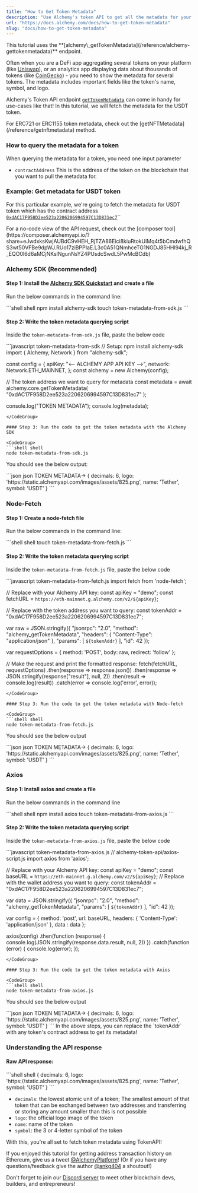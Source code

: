 ```yaml
---
title: "How to Get Token Metadata"
description: "Use Alchemy's token API to get all the metadata for your ERC-20 token including name, symbol, and other important details"
url: "https://docs.alchemy.com/docs/how-to-get-token-metadata"
slug: "docs/how-to-get-token-metadata"
---
```


<Info>
  This tutorial uses the **[alchemy\_getTokenMetadata](/reference/alchemy-gettokenmetadata)** endpoint.
</Info>

Often when you are a DeFi app aggregating several tokens on your platform (like [Uniswap](https://uniswap.org/)), or an analytics app displaying data about thousands of tokens (like [CoinGecko](https://www.coingecko.com/)) - you need to show the metadata for several tokens. The metadata includes important fields like the token's name, symbol, and logo.

Alchemy's Token API endpoint [`getTokenMetadata`](/reference/alchemy-gettokenmetadata) can come in handy for use-cases like that! In this tutorial, we will fetch the metadata for the USDT token.

<Info>
  For ERC721 or ERC1155 token metadata, check out the [getNFTMetadata](/reference/getnftmetadata) method.
</Info>

### How to query the metadata for a token

When querying the metadata for a token, you need one input parameter

* `contractAddress` This is the address of the token on the blockchain that you want to pull the metadata for.

### Example: Get metadata for USDT token

For this particular example, we're going to fetch the metadata for USDT token which has the contract address [`0xdAC17F958D2ee523a2206206994597C13D831ec7`](https://etherscan.io/address/0xdAC17F958D2ee523a2206206994597C13D831ec7)\`\`

<Check>
  For a no-code view of the API request, check out the [composer tool](https://composer.alchemyapi.io/?share=eJwdxksKwjAUBdC9vHEH_RjTZA86Eici8kiuRtokUiMq4t5bCmdwfhQS3wt50VFBe9dpWJ.RUo17ziBPPIaE.L3c0A51QNmhceTG1NGDJ85HHl94kj_R_EQO0l6d6aMCjNKslNgunNsYZ4PUsdcSwdL5PwMcBCdb)
</Check>

### Alchemy SDK (Recommended)

#### Step 1: Install the [Alchemy SDK Quickstart](/reference/alchemy-sdk-quickstart) and create a file

Run the below commands in the command line:

<CodeGroup>
  ```shell shell
  npm install alchemy-sdk
  touch token-metadata-from-sdk.js
  ```
</CodeGroup>

#### Step 2: Write the token metadata querying script

Inside the `token-metadata-from-sdk.js` file, paste the below code

<CodeGroup>
  ```javascript token-metadata-from-sdk
  // Setup: npm install alchemy-sdk
  import { Alchemy, Network } from "alchemy-sdk";

  const config = {
    apiKey: "<-- ALCHEMY APP API KEY -->",
    network: Network.ETH_MAINNET,
  };
  const alchemy = new Alchemy(config);

  // The token address we want to query for metadata
  const metadata = await alchemy.core.getTokenMetadata(
    "0xdAC17F958D2ee523a2206206994597C13D831ec7"
  );

  console.log("TOKEN METADATA");
  console.log(metadata);
  ```
</CodeGroup>

#### Step 3: Run the code to get the token metadata with the Alchemy SDK

<CodeGroup>
  ```shell shell
  node token-metadata-from-sdk.js
  ```
</CodeGroup>

You should see the below output:

<CodeGroup>
  ```json json
  TOKEN METADATA->
  {
    decimals: 6,
    logo: 'https://static.alchemyapi.com/images/assets/825.png',
    name: 'Tether',
    symbol: 'USDT'
   }
  ```
</CodeGroup>

### Node-Fetch

#### Step 1: Create a node-fetch file

Run the below commands in the command line:

<CodeGroup>
  ```shell shell
  touch token-metadata-from-fetch.js
  ```
</CodeGroup>

#### Step 2: Write the token metadata querying script

Inside the `token-metadata-from-fetch.js` file, paste the below code

<CodeGroup>
  ```javascript token-metadata-from-fetch.js
  import fetch from 'node-fetch';

  // Replace with your Alchemy API key:
  const apiKey = "demo";
  const fetchURL = `https://eth-mainnet.g.alchemy.com/v2/${apiKey}`;

  // Replace with the token address you want to query:
  const tokenAddr = "0xdAC17F958D2ee523a2206206994597C13D831ec7";

  var raw = JSON.stringify({
    "jsonrpc": "2.0",
    "method": "alchemy_getTokenMetadata",
    "headers": {
      "Content-Type": "application/json"
    },
    "params": [
      `${tokenAddr}`
    ],
    "id": 42
  });

  var requestOptions = {
    method: 'POST',
    body: raw,
    redirect: 'follow'
  };

  // Make the request and print the formatted response:
  fetch(fetchURL, requestOptions)
    .then(response => response.json())
    .then(response => JSON.stringify(response["result"], null, 2))
    .then(result => console.log(result))
    .catch(error => console.log('error', error));
  ```
</CodeGroup>

#### Step 3: Run the code to get the token metadata with Node-fetch

<CodeGroup>
  ```shell shell
  node token-metadata-from-fetch.js
  ```
</CodeGroup>

You should see the below output

<CodeGroup>
  ```json json
  TOKEN METADATA->
  {
    decimals: 6,
    logo: 'https://static.alchemyapi.com/images/assets/825.png',
    name: 'Tether',
    symbol: 'USDT'
   }
  ```
</CodeGroup>

### Axios

#### Step 1: Install axios and create a file

Run the below commands in the command line

<CodeGroup>
  ```shell shell
  npm install axios
  touch token-metadata-from-axios.js
  ```
</CodeGroup>

#### Step 2: Write the token metadata querying script

Inside the `token-metadata-from-axios.js` file, paste the below code

<CodeGroup>
  ```javascript token-metadata-from-axios.js
  // alchemy-token-api/axios-script.js
  import axios from 'axios';

  // Replace with your Alchemy API key:
  const apiKey = "demo";
  const baseURL = `https://eth-mainnet.g.alchemy.com/v2/${apiKey}`;
  // Replace with the wallet address you want to query:
  const tokenAddr = "0xdAC17F958D2ee523a2206206994597C13D831ec7";

  var data = JSON.stringify({
    "jsonrpc": "2.0",
    "method": "alchemy_getTokenMetadata",
    "params": [
      `${tokenAddr}`
    ],
    "id": 42
  });

  var config = {
    method: 'post',
    url: baseURL,
    headers: {
      'Content-Type': 'application/json'
    },
    data : data
  };

  axios(config)
  .then(function (response) {
    console.log(JSON.stringify(response.data.result, null, 2))
  })
  .catch(function (error) {
    console.log(error);
  });
  ```
</CodeGroup>

#### Step 3: Run the code to get the token metadata with Axios

<CodeGroup>
  ```shell shell
  node token-metadata-from-axios.js
  ```
</CodeGroup>

You should see the below output

<CodeGroup>
  ```json json
  TOKEN METADATA->
  {
    decimals: 6,
    logo: 'https://static.alchemyapi.com/images/assets/825.png',
    name: 'Tether',
    symbol: 'USDT'
  }
  ```
</CodeGroup>

<Info>
  In the above steps, you can replace the `tokenAddr` with any token's contract address to get its metadata!
</Info>

### Understanding the API response

#### Raw API response:

<CodeGroup>
  ```shell shell
  {
    decimals: 6,
    logo: 'https://static.alchemyapi.com/images/assets/825.png',
    name: 'Tether',
    symbol: 'USDT'
  }
  ```
</CodeGroup>

* `decimals`: the lowest atomic unit of a token; The smallest amount of that token that can be exchanged between two addresses and transferring or storing any amount smaller than this is not possible
* `logo`: the official logo image of the token
* `name`: name of the token
* `symbol`: the 3 or 4-letter symbol of the token

With this, you're all set to fetch token metadata using TokenAPI!

If you enjoyed this tutorial for getting address transaction history on Ethereum, give us a tweet [@AlchemyPlatform](https://twitter.com/AlchemyPlatform)! (Or if you have any questions/feedback give the author [@ankg404](https://twitter.com/ankg404) a shoutout!)

Don't forget to join our [Discord server](https://www.alchemy.com/discord) to meet other blockchain devs, builders, and entrepreneurs!
